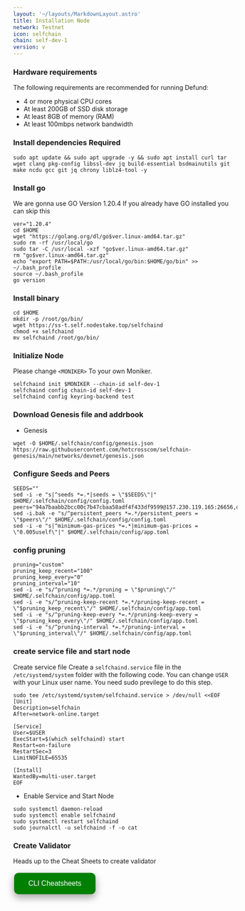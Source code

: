 ```yaml
---
layout: '~/layouts/MarkdownLayout.astro'
title: Installation Node
network: Testnet
icon: selfchain
chain: self-dev-1
version: v
---
```


### Hardware requirements

The following requirements are recommended for running Defund:

- 4 or more physical CPU cores
- At least 200GB of SSD disk storage
- At least 8GB of memory (RAM)
- At least 100mbps network bandwidth


### Install dependencies Required

```
sudo apt update && sudo apt upgrade -y && sudo apt install curl tar wget clang pkg-config libssl-dev jq build-essential bsdmainutils git make ncdu gcc git jq chrony liblz4-tool -y
```

### Install go

We are gonna use GO Version 1.20.4
If you already have GO installed you can skip this 

```
ver="1.20.4"
cd $HOME
wget "https://golang.org/dl/go$ver.linux-amd64.tar.gz"
sudo rm -rf /usr/local/go
sudo tar -C /usr/local -xzf "go$ver.linux-amd64.tar.gz"
rm "go$ver.linux-amd64.tar.gz"
echo "export PATH=$PATH:/usr/local/go/bin:$HOME/go/bin" >> ~/.bash_profile
source ~/.bash_profile
go version
```

### Install binary

```
cd $HOME
mkdir -p /root/go/bin/
wget https://ss-t.self.nodestake.top/selfchaind
chmod +x selfchaind
mv selfchaind /root/go/bin/
```

### Initialize Node

Please change `<MONIKER>` To your own Moniker.

```
selfchaind init $MONIKER --chain-id self-dev-1
selfchaind config chain-id self-dev-1
selfchaind config keyring-backend test
```

### Download Genesis file and addrbook

- Genesis

```
wget -O $HOME/.selfchain/config/genesis.json https://raw.githubusercontent.com/hotcrosscom/selfchain-genesis/main/networks/devnet/genesis.json
```

### Configure Seeds and Peers

```
SEEDS=""
sed -i -e "s|^seeds *=.*|seeds = \"$SEEDS\"|" $HOME/.selfchain/config/config.toml
peers="94a7baabb2bcc00c7b47cbaa58adf4f433df9599@157.230.119.165:26656,d3b5b6ca39c8c62152abbeac4669816166d96831@165.22.24.236:26656,35f478c534e2d58dc2c4acdf3eb22eeb6f23357f@165.232.125.66:26656"
sed -i.bak -e "s/^persistent_peers *=.*/persistent_peers = \"$peers\"/" $HOME/.selfchain/config/config.toml
sed -i -e "s|^minimum-gas-prices *=.*|minimum-gas-prices = \"0.005uself\"|" $HOME/.selfchain/config/app.toml
```

### config pruning

```
pruning="custom"
pruning_keep_recent="100"
pruning_keep_every="0"
pruning_interval="10"
sed -i -e "s/^pruning *=.*/pruning = \"$pruning\"/" $HOME/.selfchain/config/app.toml
sed -i -e "s/^pruning-keep-recent *=.*/pruning-keep-recent = \"$pruning_keep_recent\"/" $HOME/.selfchain/config/app.toml
sed -i -e "s/^pruning-keep-every *=.*/pruning-keep-every = \"$pruning_keep_every\"/" $HOME/.selfchain/config/app.toml
sed -i -e "s/^pruning-interval *=.*/pruning-interval = \"$pruning_interval\"/" $HOME/.selfchain/config/app.toml
```


### create service file and start node

Create service file
Create a `selfchaind.service` file in the `/etc/systemd/system` folder with the following code. 
You can change `USER` with your Linux user name. You need sudo previlege to do this step.

```
sudo tee /etc/systemd/system/selfchaind.service > /dev/null <<EOF
[Unit]
Description=selfchain
After=network-online.target

[Service]
User=$USER
ExecStart=$(which selfchaind) start
Restart=on-failure
RestartSec=3
LimitNOFILE=65535

[Install]
WantedBy=multi-user.target
EOF
```

- Enable Service and Start Node

```
sudo systemctl daemon-reload
sudo systemctl enable selfchaind
sudo systemctl restart selfchaind
sudo journalctl -u selfchaind -f -o cat
```
### Create Validator

Heads up to the Cheat Sheets to create validator

<a href="https://service.vinjan.xyz/testnet/selfchain/cheat" target="_blank">
  <button style="background-color: green; border: none; color: white; padding: 15px 32px; text-align: center; text-decoration: none; display: inline-block; font-size: 16px; margin: 4px 2px; cursor: pointer; border-radius: 10px; box-shadow: 0 8px 16px 0 rgba(0,0,0,0.2), 0 6px 20px 0 rgba(0,0,0,0.19);" onmouseover="this.style.boxShadow='0 0 0 4px rgba(0,255,0,0.5)'" onmouseout="this.style.boxShadow='0 8px 16px 0 rgba(0,0,0,0.2), 0 6px 20px 0 rgba(0,0,0,0.19)'">CLI Cheatsheets</button>
</a>
